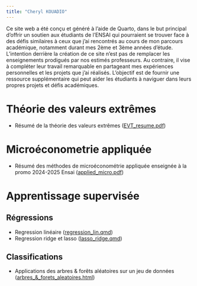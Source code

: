 ```yaml
---
title: "Cheryl KOUADIO"
---
```


<div class="box">
Ce site web a été conçu et généré à l'aide de Quarto, dans le but principal d'offrir un soutien aux étudiants de l'ENSAI qui pourraient se trouver face à des défis similaires à ceux que j'ai rencontrés au cours de mon parcours académique, notamment durant mes 2ème et 3ème années d'étude.
L'intention derrière la création de ce site n'est pas de remplacer les enseignements prodigués par nos estimés professeurs. Au contraire, il vise à compléter leur travail remarquable en partageant mes expériences personnelles et les projets que j'ai réalisés. L'objectif est de fournir une ressource supplémentaire qui peut aider les étudiants à naviguer dans leurs propres projets et défis académiques.
</div>

# Théorie des valeurs extrêmes
- Résumé de la théorie des valeurs extrêmes ([EVT_resume.pdf](3A/EVT/EVT_resume.pdf))


# Microéconometrie appliquée
- Résumé des méthodes de microéconométrie appliquée enseignée à la promo 2024-2025 Ensai ([applied_micro.pdf](2A/Courses.pdf))

# Apprentissage supervisée
## Régressions

- Regression linéaire ([regression_lin.qmd](2A/App_sup/reg_lin.qmd))
- Regression ridge et lasso ([lasso_ridge.qmd](3A/Apprentisage-stat/Tp1.qmd))

## Classifications

- Applications des arbres & forêts aléatoires sur un jeu de données ([arbres_&_forets_aleatoires.html](2A/App_sup/arbres_&_forets_aleatoires.html)) </li>

